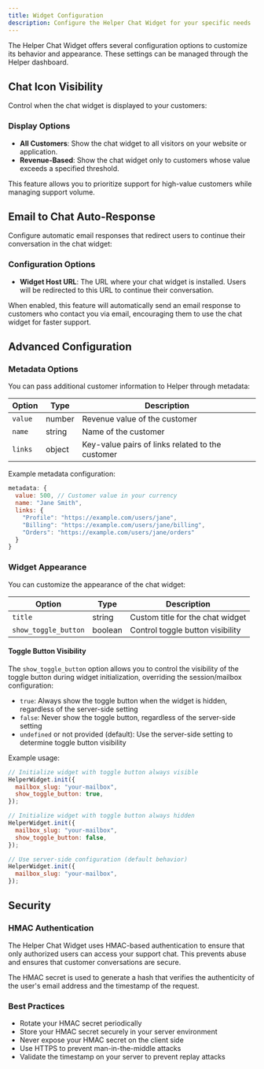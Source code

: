 ```yaml
---
title: Widget Configuration
description: Configure the Helper Chat Widget for your specific needs
---
```


The Helper Chat Widget offers several configuration options to customize its behavior and appearance. These settings can be managed through the Helper dashboard.

## Chat Icon Visibility

Control when the chat widget is displayed to your customers:

### Display Options

- **All Customers**: Show the chat widget to all visitors on your website or application.
- **Revenue-Based**: Show the chat widget only to customers whose value exceeds a specified threshold.

This feature allows you to prioritize support for high-value customers while managing support volume.

## Email to Chat Auto-Response

Configure automatic email responses that redirect users to continue their conversation in the chat widget:

### Configuration Options

- **Widget Host URL**: The URL where your chat widget is installed. Users will be redirected to this URL to continue their conversation.

When enabled, this feature will automatically send an email response to customers who contact you via email, encouraging them to use the chat widget for faster support.

## Advanced Configuration

### Metadata Options

You can pass additional customer information to Helper through metadata:

| Option  | Type   | Description                                      |
| ------- | ------ | ------------------------------------------------ |
| `value` | number | Revenue value of the customer                    |
| `name`  | string | Name of the customer                             |
| `links` | object | Key-value pairs of links related to the customer |

Example metadata configuration:

```javascript
metadata: {
  value: 500, // Customer value in your currency
  name: "Jane Smith",
  links: {
    "Profile": "https://example.com/users/jane",
    "Billing": "https://example.com/users/jane/billing",
    "Orders": "https://example.com/users/jane/orders"
  }
}
```

### Widget Appearance

You can customize the appearance of the chat widget:

| Option               | Type    | Description                      |
| -------------------- | ------- | -------------------------------- |
| `title`              | string  | Custom title for the chat widget |
| `show_toggle_button` | boolean | Control toggle button visibility |

#### Toggle Button Visibility

The `show_toggle_button` option allows you to control the visibility of the toggle button during widget initialization, overriding the session/mailbox configuration:

- `true`: Always show the toggle button when the widget is hidden, regardless of the server-side setting
- `false`: Never show the toggle button, regardless of the server-side setting
- `undefined` or not provided (default): Use the server-side setting to determine toggle button visibility

Example usage:

```javascript
// Initialize widget with toggle button always visible
HelperWidget.init({
  mailbox_slug: "your-mailbox",
  show_toggle_button: true,
});

// Initialize widget with toggle button always hidden
HelperWidget.init({
  mailbox_slug: "your-mailbox",
  show_toggle_button: false,
});

// Use server-side configuration (default behavior)
HelperWidget.init({
  mailbox_slug: "your-mailbox",
});
```

## Security

### HMAC Authentication

The Helper Chat Widget uses HMAC-based authentication to ensure that only authorized users can access your support chat. This prevents abuse and ensures that customer conversations are secure.

The HMAC secret is used to generate a hash that verifies the authenticity of the user's email address and the timestamp of the request.

### Best Practices

- Rotate your HMAC secret periodically
- Store your HMAC secret securely in your server environment
- Never expose your HMAC secret on the client side
- Use HTTPS to prevent man-in-the-middle attacks
- Validate the timestamp on your server to prevent replay attacks
